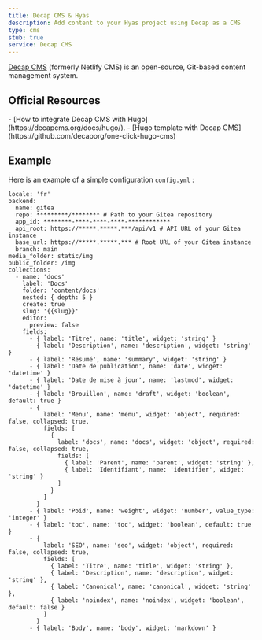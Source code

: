 ```yaml
---
title: Decap CMS & Hyas
description: Add content to your Hyas project using Decap as a CMS
type: cms
stub: true
service: Decap CMS
---
```


[Decap CMS](https://www.decapcms.org/) (formerly Netlify CMS) is an open-source, Git-based content management system.

## Official Resources 

<List emoji="books">
- [How to integrate Decap CMS with Hugo](https://decapcms.org/docs/hugo/).
- [Hugo template with Decap CMS](https://github.com/decaporg/one-click-hugo-cms)
</List>

## Example

Here is an example of a simple configuration `config.yml` :
```
locale: 'fr'
backend:
  name: gitea
  repo: *********/******** # Path to your Gitea repository
  app_id: ********-****-****-****-************
  api_root: https://*****.*****.***/api/v1 # API URL of your Gitea instance
  base_url: https://*****.*****.*** # Root URL of your Gitea instance
  branch: main
media_folder: static/img
public_folder: /img
collections:
  - name: 'docs'
    label: 'Docs'
    folder: 'content/docs'
    nested: { depth: 5 }
    create: true
    slug: '{{slug}}'
    editor:
      preview: false
    fields:
      - { label: 'Titre', name: 'title', widget: 'string' }
      - { label: 'Description', name: 'description', widget: 'string' }
      - { label: 'Résumé', name: 'summary', widget: 'string' }
      - { label: 'Date de publication', name: 'date', widget: 'datetime' }
      - { label: 'Date de mise à jour', name: 'lastmod', widget: 'datetime' }
      - { label: 'Brouillon', name: 'draft', widget: 'boolean', default: true }
      - { 
          label: 'Menu', name: 'menu', widget: 'object', required: false, collapsed: true, 
          fields: [
            {
              label: 'docs', name: 'docs', widget: 'object', required: false, collapsed: true, 
              fields: [
                { label: 'Parent', name: 'parent', widget: 'string' },
                { label: 'Identifiant', name: 'identifier', widget: 'string' }
              ]
            }
          ]
        }
      - { label: 'Poid', name: 'weight', widget: 'number', value_type: 'integer' }
      - { label: 'toc', name: 'toc', widget: 'boolean', default: true }
      - { 
          label: 'SEO', name: 'seo', widget: 'object', required: false, collapsed: true, 
          fields: [
            { label: 'Titre', name: 'title', widget: 'string' },
            { label: 'Description', name: 'description', widget: 'string' },
            { label: 'Canonical', name: 'canonical', widget: 'string' },
            { label: 'noindex', name: 'noindex', widget: 'boolean', default: false }
          ]
        }
      - { label: 'Body', name: 'body', widget: 'markdown' }
```
